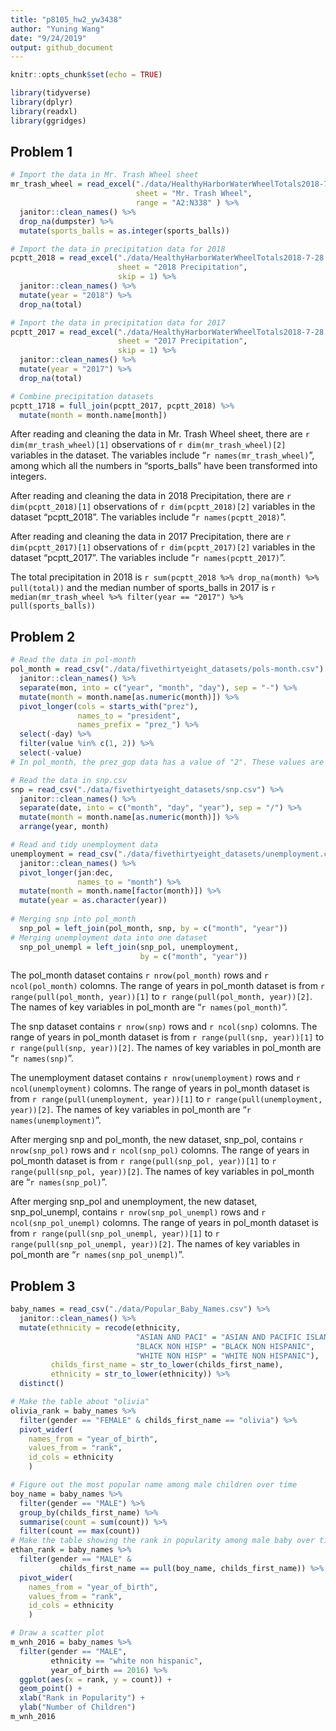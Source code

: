 ```yaml
---
title: "p8105_hw2_yw3438"
author: "Yuning Wang"
date: "9/24/2019"
output: github_document
---
```


```r
knitr::opts_chunk$set(echo = TRUE)

library(tidyverse)
library(dplyr)
library(readxl)
library(ggridges)
```

## Problem 1
```r
# Import the data in Mr. Trash Wheel sheet
mr_trash_wheel = read_excel("./data/HealthyHarborWaterWheelTotals2018-7-28.xlsx",
                            sheet = "Mr. Trash Wheel",
                            range = "A2:N338" ) %>%
  janitor::clean_names() %>%
  drop_na(dumpster) %>%
  mutate(sports_balls = as.integer(sports_balls))

# Import the data in precipitation data for 2018
pcptt_2018 = read_excel("./data/HealthyHarborWaterWheelTotals2018-7-28.xlsx",
                        sheet = "2018 Precipitation",
                        skip = 1) %>%
  janitor::clean_names() %>%
  mutate(year = "2018") %>%
  drop_na(total)

# Import the data in precipitation data for 2017
pcptt_2017 = read_excel("./data/HealthyHarborWaterWheelTotals2018-7-28.xlsx",
                        sheet = "2017 Precipitation",
                        skip = 1) %>%
  janitor::clean_names() %>%
  mutate(year = "2017") %>%
  drop_na(total)

# Combine precipitation datasets
pcptt_1718 = full_join(pcptt_2017, pcptt_2018) %>%
  mutate(month = month.name[month])
```

After reading and cleaning the data in Mr. Trash Wheel sheet, there are `r dim(mr_trash_wheel)[1]` observations of `r dim(mr_trash_wheel)[2]` variables in the dataset. The variables include "`r names(mr_trash_wheel)`", among which all the numbers in "sports_balls" have been transformed into integers.

After reading and cleaning the data in 2018 Precipitation, there are `r dim(pcptt_2018)[1]` observations of `r dim(pcptt_2018)[2]` variables in the dataset "pcptt_2018". The variables include "`r names(pcptt_2018)`".

After reading and cleaning the data in 2017 Precipitation, there are `r dim(pcptt_2017)[1]` observations of `r dim(pcptt_2017)[2]` variables in the dataset "pcptt_2017". The variables include "`r names(pcptt_2017)`".


The total precipitation in 2018 is `r sum(pcptt_2018 %>% drop_na(month) %>% pull(total))` and the median number of sports_balls in 2017 is  `r median(mr_trash_wheel %>% filter(year == "2017") %>% pull(sports_balls))`


## Problem 2

```r
# Read the data in pol-month
pol_month = read_csv("./data/fivethirtyeight_datasets/pols-month.csv") %>%
  janitor::clean_names() %>%
  separate(mon, into = c("year", "month", "day"), sep = "-") %>%
  mutate(month = month.name[as.numeric(month)]) %>%
  pivot_longer(cols = starts_with("prez"),
               names_to = "president",
               names_prefix = "prez_") %>%
  select(-day) %>%
  filter(value %in% c(1, 2)) %>%
  select(-value)
# In pol_month, the prez_gop data has a value of "2". These values are considered to be same as "1" in this case as they both show that they won.

# Read the data in snp.csv
snp = read_csv("./data/fivethirtyeight_datasets/snp.csv") %>%
  janitor::clean_names() %>%
  separate(date, into = c("month", "day", "year"), sep = "/") %>%
  mutate(month = month.name[as.numeric(month)]) %>%
  arrange(year, month)

# Read and tidy unemployment data
unemployment = read_csv("./data/fivethirtyeight_datasets/unemployment.csv") %>%
  janitor::clean_names() %>%
  pivot_longer(jan:dec,
               names_to = "month") %>%
  mutate(month = month.name[factor(month)]) %>%
  mutate(year = as.character(year))
  
# Merging snp into pol_month
  snp_pol = left_join(pol_month, snp, by = c("month", "year"))
# Merging unemployment data into one dataset
  snp_pol_unempl = left_join(snp_pol, unemployment, 
                             by = c("month", "year"))
```

The pol_month dataset contains `r nrow(pol_month)` rows and `r ncol(pol_month)` colomns. The range of years in pol_month dataset is from `r range(pull(pol_month, year))[1]` to `r range(pull(pol_month, year))[2]`. The names of key variables in pol_month are "`r names(pol_month)`".

The snp dataset contains `r nrow(snp)` rows and `r ncol(snp)` colomns. The range of years in pol_month dataset is from `r range(pull(snp, year))[1]` to `r range(pull(snp, year))[2]`. The names of key variables in pol_month are "`r names(snp)`".

The unemployment dataset contains `r nrow(unemployment)` rows and `r ncol(unemployment)` colomns. The range of years in pol_month dataset is from `r range(pull(unemployment, year))[1]` to `r range(pull(unemployment, year))[2]`. The names of key variables in pol_month are "`r names(unemployment)`".

After merging snp and pol_month, the new dataset, snp_pol, contains `r nrow(snp_pol)` rows and `r ncol(snp_pol)` colomns. The range of years in pol_month dataset is from `r range(pull(snp_pol, year))[1]` to `r range(pull(snp_pol, year))[2]`. The names of key variables in pol_month are "`r names(snp_pol)`".

After merging snp_pol and unemployment, the new dataset, snp_pol_unempl, contains `r nrow(snp_pol_unempl)` rows and `r ncol(snp_pol_unempl)` colomns. The range of years in pol_month dataset is from `r range(pull(snp_pol_unempl, year))[1]` to `r range(pull(snp_pol_unempl, year))[2]`. The names of key variables in pol_month are "`r names(snp_pol_unempl)`".



## Problem 3

```r
baby_names = read_csv("./data/Popular_Baby_Names.csv") %>%
  janitor::clean_names() %>%
  mutate(ethnicity = recode(ethnicity, 
                            "ASIAN AND PACI" = "ASIAN AND PACIFIC ISLANDER",
                            "BLACK NON HISP" = "BLACK NON HISPANIC",
                            "WHITE NON HISP" = "WHITE NON HISPANIC"),
         childs_first_name = str_to_lower(childs_first_name),
         ethnicity = str_to_lower(ethnicity)) %>%
  distinct()

# Make the table about "olivia"
olivia_rank = baby_names %>%
  filter(gender == "FEMALE" & childs_first_name == "olivia") %>%
  pivot_wider(
    names_from = "year_of_birth",
    values_from = "rank",
    id_cols = ethnicity
    )

# Figure out the most popular name among male children over time
boy_name = baby_names %>%
  filter(gender == "MALE") %>%
  group_by(childs_first_name) %>%
  summarise(count = sum(count)) %>%
  filter(count == max(count))
# Make the table showing the rank in popularity among male baby over time
ethan_rank = baby_names %>%
  filter(gender == "MALE" & 
           childs_first_name == pull(boy_name, childs_first_name)) %>%
  pivot_wider(
    names_from = "year_of_birth",
    values_from = "rank",
    id_cols = ethnicity
    )

# Draw a scatter plot
m_wnh_2016 = baby_names %>%
  filter(gender == "MALE",
         ethnicity == "white non hispanic",
         year_of_birth == 2016) %>%
  ggplot(aes(x = rank, y = count)) +
  geom_point() +
  xlab("Rank in Popularity") +
  ylab("Number of Children") 
m_wnh_2016
```


